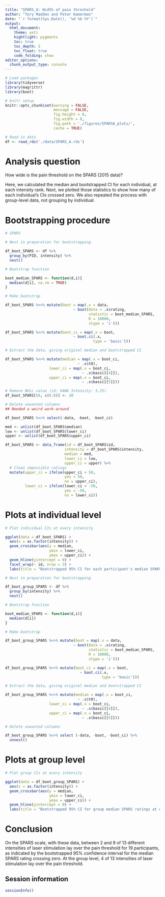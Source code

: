 ```yaml
---
title: "SPARS_A: Width of pain threshold"
author: "Tory Madden and Peter Kamerman"
date: "`r format(Sys.Date(), '%d %b %Y')`"
output: 
  html_document:
    theme: yeti
    hightlight: pygments
    toc: true
    toc_depth: 5
    toc_float: true
    code_folding: show
editor_options: 
  chunk_output_type: console
---
```


```r
# Load packages
library(tidyverse)
library(magrittr)
library(boot)

# knitr setup
knitr::opts_chunk$set(warning = FALSE,
                      message = FALSE,
                      fig.height = 8,
                      fig.width = 8,
                      fig.path = './figures/SPARSA_plots/',
                      cache = TRUE)
```

```r

# Read in data
df <- read_rds('./data/SPARS_A.rds')
```


# Analysis question

How wide is the pain threshold on the SPARS (2015 data)?

Here, we calculated the median and bootstrapped CI for each individual, at each intensity rank. Next, we plotted those statistics to show how many of each individual's CIs crossed zero. We also repeated the process with group-level data, not grouping by individual.

# Bootstrapping procedure

```r

# SPARS

# Nest in preparation for bootstrapping

df_boot_SPARS <- df %>%
  group_by(PID, intensity) %>%
  nest()

# Bootstrap function

boot_median_SPARS <- function(d,i){
  median(d[i], na.rm = TRUE)
}

# Make bootstrap

df_boot_SPARS %<>% mutate(boot = map(.x = data, 
                               ~ boot(data = .x$rating, 
                                      statistic = boot_median_SPARS, 
                                      R = 10000,
                                      stype = 'i')))

df_boot_SPARS %<>% mutate(boot_ci = map(.x = boot,
                               ~ boot.ci(.x,
                                        type = 'basic')))

# Extract the data, giving original median and bootstrapped CI

df_boot_SPARS %<>% mutate(median = map(.x = boot_ci,
                                 ~ .x$t0),
                    lower_ci = map(.x = boot_ci,
                                   ~ .x$basic[[4]]),
                    upper_ci = map(.x = boot_ci,
                                   ~ .x$basic[[5]]))

# Remove NULL value (id: 04NK Intensity: 3.25)
df_boot_SPARS[56, c(6:8)] <- 20

# Delete unwanted columns 
## Needed a weird work-around

df_boot_SPARS %<>% select(-data, -boot, -boot_ci)

med <- unlist(df_boot_SPARS$median)
low <- unlist(df_boot_SPARS$lower_ci)
upper <- unlist(df_boot_SPARS$upper_ci)  

df_boot_SPARS <- data_frame(id = df_boot_SPARS$id,
                           intensity = df_boot_SPARS$intensity,
                           median = med,
                           lower_ci = low,
                           upper_ci = upper) %>%
  # Clean impossible ratings
  mutate(upper_ci = ifelse(upper_ci > 50,
                           yes = 50,
                           no = upper_ci),
         lower_ci = ifelse(lower_ci < -50,
                           yes = -50,
                           no = lower_ci)) 
```

# Plots at individual level

```r

# Plot individual CIs at every intensity

ggplot(data = df_boot_SPARS) +
  aes(x = as.factor(intensity)) +
  geom_crossbar(aes(y = median,
                    ymin = lower_ci,
                    ymax = upper_ci)) +
  geom_hline(yintercept = 0) +
  facet_wrap(~ id, nrow = 3) +
  labs(title = "Bootstrapped 95% CI for each participant's median SPARS rating at each intensity")
```

```r

# Nest in preparation for bootstrapping

df_boot_group_SPARS <- df %>%
  group_by(intensity) %>%
  nest()

# Bootstrap function

boot_median_SPARS <- function(d,i){
  median(d[i])
}

# Make bootstrap

df_boot_group_SPARS %<>% mutate(boot = map(.x = data, 
                               ~ boot(data = .x$rating, 
                                      statistic = boot_median_SPARS, 
                                      R = 10000,
                                      stype = 'i')))

df_boot_group_SPARS %<>% mutate(boot_ci = map(.x = boot,
                                  ~ boot.ci(.x,
                                            type = 'basic')))

# Extract the data, giving original median and bootstrapped CI

df_boot_group_SPARS %<>% mutate(median = map(.x = boot_ci,
                                 ~ .x$t0),
                    lower_ci = map(.x = boot_ci,
                                   ~ .x$basic[[4]]),
                    upper_ci = map(.x = boot_ci,
                                   ~ .x$basic[[5]]))

# Delete unwanted columns

df_boot_group_SPARS %<>% select (-data, -boot, -boot_ci) %>%
  unnest()
```

# Plots at group level

```r

# Plot group CIs at every intensity

ggplot(data = df_boot_group_SPARS) +
  aes(x = as.factor(intensity)) +
  geom_crossbar(aes(y = median,
                    ymin = lower_ci,
                    ymax = upper_ci)) +
  geom_hline(yintercept = 0) +
  labs(title = "Bootstrapped 95% CI for group median SPARS ratings at each intensity rank")
```

# Conclusion

On the SPARS scale, with these data, between 2 and 9  of 13 different intensities of laser stimulation lay over the pain threshold for 19 participants, as indicated by the bootstrapped 95% confidence interval for the median SPARS rating crossing zero.  At the group level, 4 of 13 intensities of laser stimulation lay over the pain threshold.

## Session information
```r
sessionInfo()
```
